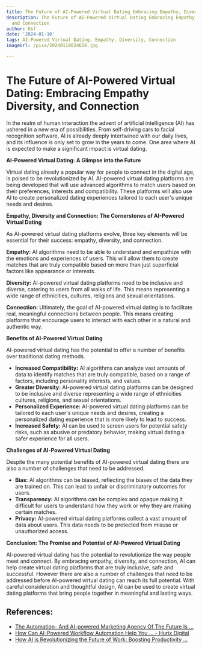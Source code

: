 ```yaml
---
title: The Future of AI-Powered Virtual Dating Embracing Empathy, Diversity, and Connection
description: The Future of AI-Powered Virtual Dating Embracing Empathy, Diversity,
  and Connection
author: Usf
date: '2024-01-10'
tags: AI-Powered Virtual Dating, Empathy, Diversity, Connection
imageUrl: /pixa/20240118024616.jpg

---
```

# The Future of AI-Powered Virtual Dating: Embracing Empathy Diversity, and Connection

In the  realm of human interaction the advent of artificial  intelligence (AI) has ushered in a new era of possibilities. From  self-driving cars to  facial recognition software, AI is already deeply  intertwined  with our  daily lives, and its influence is only set to grow in the years to come. One area where AI is expected to make a significant impact is virtual dating.

**AI-Powered  Virtual Dating: A Glimpse into  the Future**

Virtual dating already a popular way for people to connect in the digital age, is poised to  be revolutionized by AI. AI-powered virtual  dating  platforms are being developed that will  use advanced algorithms to match users  based on their preferences, interests and compatibility. These platforms will  also use AI to create personalized dating experiences tailored to each user's unique needs and desires.

**Empathy, Diversity and Connection: The Cornerstones of AI-Powered Virtual Dating**

As AI-powered virtual dating platforms evolve, three key  elements will be essential for their success: empathy, diversity, and connection.

**Empathy:** AI  algorithms need to be able to understand and empathize with the emotions and experiences of users. This will allow them to create matches that are  truly  compatible based on more than just superficial factors like appearance or interests.

**Diversity:** AI-powered virtual dating platforms need to be  inclusive and diverse, catering to users from all walks of life. This means  representing a  wide range of ethnicities,  cultures, religions and sexual  orientations.

**Connection:** Ultimately, the goal of AI-powered virtual dating is to facilitate real, meaningful connections between people. This means creating platforms that encourage users to interact with each other in a natural and authentic way.

**Benefits of AI-Powered Virtual Dating**

AI-powered virtual dating has the potential to offer a number of benefits over traditional dating  methods.

* **Increased Compatibility:**  AI algorithms can analyze vast amounts of data to  identify matches that are truly compatible, based on a range of factors, including personality interests, and values.
* **Greater Diversity:** AI-powered virtual  dating platforms can be  designed to  be inclusive and diverse representing a wide  range of ethnicities cultures,  religions, and sexual orientations.
* **Personalized Experience:** AI-powered virtual dating  platforms can be tailored to each  user's unique needs and desires, creating a personalized dating experience that is more likely to lead to success.
* **Increased Safety:** AI can  be used to screen users for potential safety risks, such as abusive or  predatory behavior,  making virtual  dating a safer experience for all users.

**Challenges of AI-Powered Virtual Dating**

Despite the  many potential benefits of AI-powered virtual dating there are also  a number of challenges that need to be addressed.

*  **Bias:** AI algorithms can be biased,  reflecting the biases of the data  they are  trained on. This can lead to unfair or discriminatory outcomes for users.
* **Transparency:** AI algorithms  can be complex and opaque making it difficult for users to  understand  how they work or  why they  are making certain matches.
* **Privacy:** AI-powered virtual dating platforms collect a vast amount of data  about users. This data needs to  be  protected  from misuse or unauthorized access.

**Conclusion: The Promise and Potential of AI-Powered Virtual Dating**

AI-powered virtual dating has the potential to revolutionize the way people meet and connect. By embracing empathy, diversity, and connection, AI can help create virtual dating platforms that are truly inclusive, safe and successful. However there are also a number of challenges that need  to be addressed before AI-powered virtual dating can reach its  full potential. With careful  consideration  and thoughtful design, AI can be used to create virtual dating platforms  that bring people together in meaningful and lasting ways.

## References:
- [The Automation- And AI-powered Marketing Agency Of The Future Is ...](https://www.thedrum.com/opinion/2023/12/12/the-automation-and-ai-powered-marketing-agency-the-future-already-here)
- [How Can AI-Powered Workflow Automation Help You ... - Hurix Digital](https://www.hurix.com/revolutionizing-efficiency-the-impact-of-ai-powered-workflow-automation-on-business-processes/)
- [How AI is Revolutionizing the Future of Work: Boosting Productivity ...](https://www.linkedin.com/pulse/how-ai-revolutionizing-future-work-boosting-productivity-transforming)
